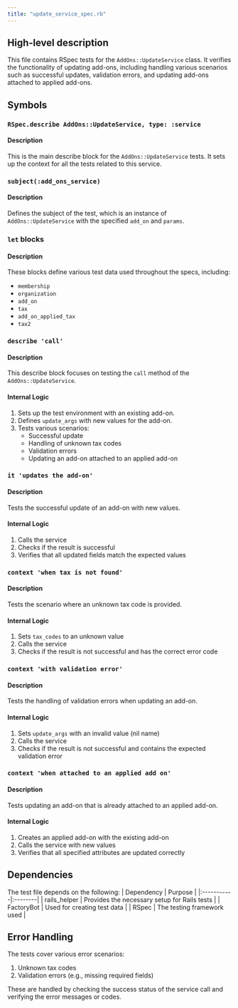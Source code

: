 ```yaml
---
title: "update_service_spec.rb"
---
```


## High-level description
This file contains RSpec tests for the `AddOns::UpdateService` class. It verifies the functionality of updating add-ons, including handling various scenarios such as successful updates, validation errors, and updating add-ons attached to applied add-ons.

## Symbols

### `RSpec.describe AddOns::UpdateService, type: :service`
#### Description
This is the main describe block for the `AddOns::UpdateService` tests. It sets up the context for all the tests related to this service.

### `subject(:add_ons_service)`
#### Description
Defines the subject of the test, which is an instance of `AddOns::UpdateService` with the specified `add_on` and `params`.

### `let` blocks
#### Description
These blocks define various test data used throughout the specs, including:
- `membership`
- `organization`
- `add_on`
- `tax`
- `add_on_applied_tax`
- `tax2`

### `describe 'call'`
#### Description
This describe block focuses on testing the `call` method of the `AddOns::UpdateService`.

#### Internal Logic
1. Sets up the test environment with an existing add-on.
2. Defines `update_args` with new values for the add-on.
3. Tests various scenarios:
   - Successful update
   - Handling of unknown tax codes
   - Validation errors
   - Updating an add-on attached to an applied add-on

### `it 'updates the add-on'`
#### Description
Tests the successful update of an add-on with new values.

#### Internal Logic
1. Calls the service
2. Checks if the result is successful
3. Verifies that all updated fields match the expected values

### `context 'when tax is not found'`
#### Description
Tests the scenario where an unknown tax code is provided.

#### Internal Logic
1. Sets `tax_codes` to an unknown value
2. Calls the service
3. Checks if the result is not successful and has the correct error code

### `context 'with validation error'`
#### Description
Tests the handling of validation errors when updating an add-on.

#### Internal Logic
1. Sets `update_args` with an invalid value (nil name)
2. Calls the service
3. Checks if the result is not successful and contains the expected validation error

### `context 'when attached to an applied add on'`
#### Description
Tests updating an add-on that is already attached to an applied add-on.

#### Internal Logic
1. Creates an applied add-on with the existing add-on
2. Calls the service with new values
3. Verifies that all specified attributes are updated correctly

## Dependencies
The test file depends on the following:
| Dependency | Purpose |
|:-----------|:--------|
| rails_helper | Provides the necessary setup for Rails tests |
| FactoryBot | Used for creating test data |
| RSpec | The testing framework used |

## Error Handling
The tests cover various error scenarios:
1. Unknown tax codes
2. Validation errors (e.g., missing required fields)

These are handled by checking the success status of the service call and verifying the error messages or codes.